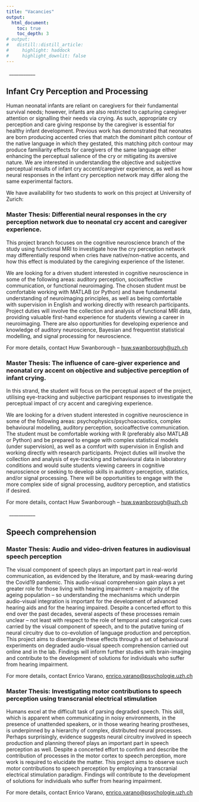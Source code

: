 ```yaml
---
title: "Vacancies"
output:
  html_document:
    toc: true
    toc_depth: 3
# output:
#   distill::distill_article:
#     highlight: haddock
#     highlight_downlit: false
---
```


<!-- \_\_\_\_\_\_\_\_\_\_\_ -->

<!-- ### **Post-Doctoral Position**: Neural Dynamics of Sentence Processing -->

<!-- The *neurolinguisitics* team at the *University of Zurich* is recruiting a post-doctoral researcher with expertise in M/EEG and an interest in the neural basis of speech and language to work on a four-year cross-linguistic multidisciplinary project examining multiple aspects of naturalistic speech processing and reading. The project involves close collaboration between neurolinguists ([Alexis Hervais-Adelman](https://neuroling.github.io/)), computational linguists ([Lena Jäger](https://www.cl.uzh.ch/en/digital-linguistics/people/group-leader/jaeger.html)) and linguists ([Marianne Hundt](https://www.linguistik.uzh.ch/en/about/mitglieder/hundt.html), [Fernando Zúñiga](https://www.isw.unibe.ch/ueber_uns/personen/prof_dr_ziga_fernando/index_ger.html)).  -->

<!-- The successful candidate will be responsible for the implementation of a series of investigations that examine the neural signatures of various combinatorial processes and combine computational linguistic approaches to semantic embedding spaces with temporally resolved brain recordings in order to elucidate the neural signatures of combinatorial meaning-building operations using MEG.   -->

<!-- **Person Specification:**  -->

<!-- You have a strong methodological background M/EEG, an interest in neurolinguistics and a passion for multidisciplinary research. You are able to communicate and collaborate productively with scholars of different disciplines. You are solution-oriented, well-organised and enjoy taking the lead. You share your expertise with other members of the team and actively contribute to project development. You have a desire to learn new techniques and determination to master complex analyses.   -->

<!-- **Requirements:**  -->

<!-- -   PhD in a relevant discipline (e.g. Cognitive neuroscience of language or a related field)  -->

<!-- -   Significant expertise in M/EEG, including data acquisition, preprocessing and advanced analysis   -->

<!-- -   Programming skills required for data analysis and experimental design (e.g. Psychtoolbox, PsychoPy, MNE-python, scikit-learn)  -->

<!-- <!-- -->

<!-- -   Excellent written and spoken English  -->

<!-- -   Experience supervising students (MSc./Ph.D.) and research assistants  -->

<!-- -    A proven record of publication of M/EEG experiments in peer-reviewed journals appropriate for the career stage  -->

<!-- Desirable  -->

<!-- -   Flexibility to travel for off-site data acquisition  -->

<!-- <!-- -->

<!-- -   Analysis of time-resolved imaging data using temporal response function   -->

<!-- -   Familiarity with multivariate analysis methods including decoding/encoding approaches  -->

<!-- **The Team**  -->

<!-- The Neurolinguistics group in the Department of Psychology at the University of Zurich investigates the neural basis of language using multimethodological approaches including M/EEG, fMRI and brain stimulation. In addition to affiliation in the Department of Psychology, the successful candidate will benefit from an inspiring multidisciplinary research environment thanks to close contact with the [NCCR Evolving Language](https://evolvinglanguage.ch/), the [Zurich Centre for Linguistics](https://www.linguistik.uzh.ch/de.html) and the [Zurich Centre for Neuroscience](https://www.neuroscience.uzh.ch/en.html).   -->

<!-- We offer an inspiring research environment in an enthusiastic team, and the possibility of developing your profile within the scope of the project at one of Europe's leading (LERU) universities in one of the top ten most livable cities world-wide.  -->

<!-- **Desired start date**: as soon as practicable, flexible for the appropriate candidate.   -->

<!-- For further details or informal inquiries, please contact: Prof. Dr. Alexis Hervais-Adelman, [alexis.hervais-adelman\@psychologie.uzh.ch](mailto:alexis.hervais-adelman@psychologie.uzh.ch)  -->

<!-- Applications, with the reference "DNL02",  including your CV, list of publications (if applicable), motivation letter, names of two referees as a single PDF file should be sent to [Sarah.Krause\@uzh.ch](mailto:Sarah.Krause@uzh.ch). Applications will be considered until the vacancy is filled.  -->



<!-- \_\_\_\_\_\_\_\_\_\_\_ -->

<!-- ### **Master Thesis:** Machine Learning, EEG Neurofeedback and degraded speech perception -->

<!-- Reduced speech comprehension due to hearing impairments which can have dramatic consequences for quality of life. -->

<!-- Our project aims at gaining fundamental knowledge on the neurocognitive basis of our ability to comprehend degraded speech in acoustically challenging situations. We will use *electroencephalography* (EEG) and *machine learning decoding* to investigate patterns of brain activity associated with better speech in noise comprehension. -->

<!-- The ultimate goal of this project is to define better targets for future neurofeedback. -->

<!--  - We offer hands-on experience collecting high-quality electrophysiological data and applying advanced signal processing and analysis techniques.     -->

<!--  - Number of theses on this project: 2-3 -->

<!--  - Starting date negotiable -->

<!-- For more details, contact Dr. Gorka Fraga-Gonzalez, [gorka.fragagonzalez\@uzh.ch](mailto:gorka.fragagonzalez@uzh.ch){.email} -->

  \_\_\_\_\_\_\_\_\_\_\_

## Infant Cry Perception and Processing

Human neonatal infants are reliant on caregivers for their fundamental survival needs; however, infants are also restricted to capturing caregiver attention or signalling their needs via crying. As such, appropriate cry perception and care giving response by the caregiver is essential for healthy infant development. Previous work has demonstrated that neonates are born producing accented cries that match the dominant pitch contour of the native language in which they gestated, this matching pitch contour may produce familiarity effects for caregivers of the same language either enhancing the perceptual salience of the cry or mitigating its aversive nature. We are interested in understanding the objective and subjective perceptual results of infant cry accent/caregiver experience, as well as how neural responses in the infant cry perception network may differ along the same experimental factors.

We have availability for two students to work on this project at University of Zurich:

### **Master Thesis:** Differential neural responses in the cry perception network due to neonatal cry accent and caregiver experience.

This project branch focuses on the cognitive neuroscience branch of the study using functional MRI to investigate how the cry perception network may differentially respond when cries have native/non-native accents, and how this effect is modulated by the caregiving experience of the listener.

We are looking for a driven student interested in cognitive neuroscience in some of the following areas: auditory perception, socioaffective communication, or functional neuroimaging. The chosen student must be comfortable working with MATLAB (or Python) and have fundamental understanding of neuroimaging principles, as well as being comfortable with supervision in English and working directly with research participants. Project duties will involve the collection and analysis of functional MRI data, providing valuable first-hand experience for students viewing a career in neuroimaging. There are also opportunities for developing experience and knowledge of auditory neuroscience, Bayesian and frequentist statistical modelling, and signal processing for neuroscience.

<!-- Number of theses: 1-2 -->

For more details, contact Huw Swanborough -- [huw.swanborough\@uzh.ch](mailto:huw.swanborough@uzh.ch){.email}

### **Master Thesis:** The influence of care-giver experience and neonatal cry accent on objective and subjective perception of infant crying.

In this strand, the student will focus on the perceptual aspect of the project, utilising eye-tracking and subjective participant responses to investigate the perceptual impact of cry accent and caregiving experience.

We are looking for a driven student interested in cognitive neuroscience in some of the following areas: psychophysics/psychoacoustics, complex behavioural modelling, auditory perception, socioaffective communication. The student must be comfortable working with R (preferably also MATLAB or Python) and be prepared to engage with complex statistical models (under supervision), as well as a comfort with supervision in English and working directly with research participants. Project duties will involve the collection and analysis of eye-tracking and behavioural data in laboratory conditions and would suite students viewing careers in cognitive neuroscience or seeking to develop skills in auditory perception, statistics, and/or signal processing. There will be opportunities to engage with the more complex side of signal processing, auditory perception, and statistics if desired.

<!-- Number of theses: 1-2 -->

For more details, contact Huw Swanborough -- [huw.swanborough\@uzh.ch](mailto:huw.swanborough@uzh.ch){.email}

  \_\_\_\_\_\_\_\_\_\_\_

## Speech comprehension

### **Master Thesis:** Audio and video-driven features in audiovisual speech perception

The visual component of speech plays an important part in real-world communication, as evidenced by the literature, and by mask-wearing during the Covid19 pandemic. This audio-visual comprehension gain plays a yet greater role for those living with hearing impairment -- a majority of the ageing population -- so understanding the mechanisms which underpin audio-visual integration is important for the development of advanced hearing aids and for the hearing impaired. Despite a concerted effort to this end over the past decades, several aspects of these processes remain unclear -- not least with respect to the role of temporal and categorical cues carried by the visual component of speech, and to the putative tuning of neural circuitry due to co-evolution of language production and perception. This project aims to disentangle these effects through a set of behavioural experiments on degraded audio-visual speech comprehension carried out online and in the lab. Findings will inform further studies with brain-imaging and contribute to the development of solutions for individuals who suffer from hearing impairment. 

For more details, contact Enrico Varano, [enrico.varano\@psychologie.uzh.ch](mailto:enrico.varano@uzh.ch){.email}

### **Master Thesis:** Investigating motor contributions to speech perception using transcranial electrical stimulation

Humans excel at the difficult task of parsing degraded speech. This skill, which is apparent when communicating in noisy environments, in the presence of unattended speakers, or in those wearing hearing prostheses, is underpinned by a hierarchy of complex, distributed neural processes. Perhaps surprisingly, evidence suggests neural circuitry involved in speech production and planning thereof plays an important part in speech perception as well. Despite a concerted effort to confirm and describe the contribution of processes in the motor cortex to speech perception, more work is required to elucidate the matter. This project aims to observe such motor contributions to speech perception by employing a transcranial electrical stimulation paradigm. Findings will contribute to the development of solutions for individuals who suffer from hearing impairment. 

For more details, contact Enrico Varano, [enrico.varano\@psychologie.uzh.ch](mailto:enrico.varano@uzh.ch){.email}